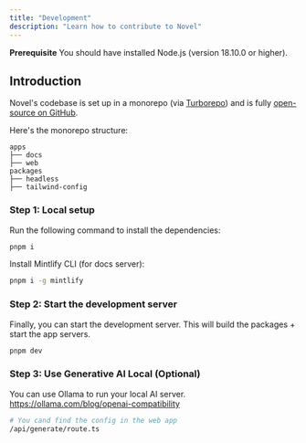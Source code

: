 ```yaml
---
title: "Development"
description: "Learn how to contribute to Novel"
---
```


<Info>**Prerequisite** You should have installed Node.js (version 18.10.0 or higher).</Info>

## Introduction

Novel's codebase is set up in a monorepo (via [Turborepo](https://turbo.build/repo)) and is fully [open-source on GitHub](https://github.com/steven-tey/novel).

Here's the monorepo structure:

```
apps
├── docs
├── web
packages
├── headless
├── tailwind-config
```

### Step 1: Local setup





Run the following command to install the dependencies:

```bash
pnpm i
```

Install Mintlify CLI (for docs server):

```bash
pnpm i -g mintlify
```

### Step 2: Start the development server

Finally, you can start the development server. This will build the packages + start the app servers.

```bash
pnpm dev
```

### Step 3: Use Generative AI Local (Optional)

You can use Ollama to run your local AI server.\
https://ollama.com/blog/openai-compatibility

```bash
# You cand find the config in the web app
/api/generate/route.ts
```
